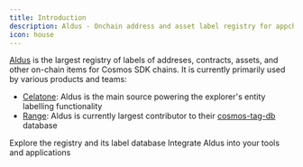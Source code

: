 ```yaml
---
title: Introduction
description: Aldus - Onchain address and asset label registry for appchains
icon: house
---
```


[Aldus](https://aldus.dev) is the largest registry of labels of addreses, contracts, assets, and other on-chain items for Cosmos SDK chains. It is currently primarily used by various products and teams:

- [Celatone](https://celat.one): Aldus is the main source powering the explorer's entity labelling functionality
- [Range](https://range.org): Aldus is currently largest contributor to their [cosmos-tag-db](https://github.com/rangesecurity/cosmos-tags-db) database

<CardGroup cols={2}>
  <Card title="For Users" icon="user" href="/home/about">
    Explore the registry and its label database
  </Card>
  <Card title="For Developers" icon="brackets-curly" href="/home/supported-networks">
    Integrate Aldus into your tools and applications
  </Card>
</CardGroup>
